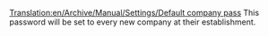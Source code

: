 [[Translation:en/Archive/Manual/Settings/Default company pass]]
This password will be set to every new company at their establishment.